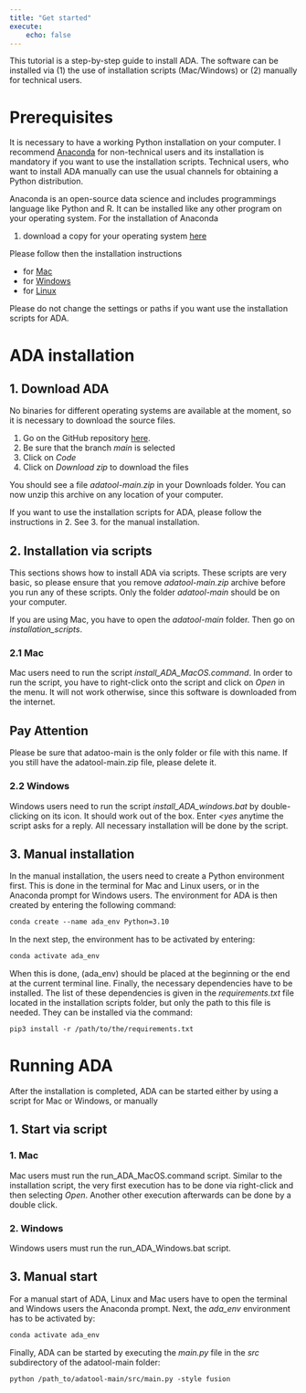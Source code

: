 ```yaml
---
title: "Get started"
execute:
    echo: false
---
```


This tutorial is a step-by-step guide to install ADA. The software can be installed via (1) the use of installation scripts (Mac/Windows) or (2) manually for technical users.

# Prerequisites

It is necessary to have a working Python installation on your computer. I recommend [Anaconda](https://www.anaconda.com/) for non-technical users and its installation is mandatory if you want to use the installation scripts. Technical users, who want to install ADA manually can use the usual channels for obtaining a Python distribution.

Anaconda is an open-source data science and includes programmings language like Python and R. It can be installed like any other program on your operating system. For the installation of Anaconda

1. download a copy for your operating system [here](https://www.anaconda.com/download)

Please follow then the installation instructions

- for [Mac](https://docs.anaconda.com/free/anaconda/install/mac-os/)
- for [Windows](https://docs.anaconda.com/free/anaconda/install/windows/)
- for [Linux](https://docs.anaconda.com/free/anaconda/install/linux/)

Please do not change the settings or paths if you want use the installation scripts for ADA.

# ADA installation

## 1. Download ADA

No binaries for different operating systems are available at the moment, so it is necessary to download the source files. 

1. Go on the GitHub repository [here](https://github.com/phbuech/adatool). 
2. Be sure that the branch <i>main</i> is selected
3. Click on <i>Code</i>
4. Click on <i>Download zip</i> to download the files

You should see a file <i>adatool-main.zip</i> in your Downloads folder. You can now unzip this archive on any location of your computer.

If you want to use the installation scripts for ADA, please follow the instructions in 2. See 3. for the manual installation.


## 2. Installation via scripts

This sections shows how to install ADA via scripts. These scripts are very basic, so please ensure that you remove <i>adatool-main.zip</i> archive before you run any of these scripts. Only the folder <i>adatool-main</i> should be on your computer.

If you are using Mac, you have to open the <i>adatool-main</i> folder. Then go on <i>installation_scripts</i>.

### 2.1 Mac

Mac users need to run the script <i>install_ADA_MacOS.command</i>. In order to run the script, you have to right-click onto the script and click on <i>Open</i> in the menu. It will not work otherwise, since this software is downloaded from the internet.

::: {.callout-note appearance="simple"}

## Pay Attention

Please be sure that adatoo-main is the only folder or file with this name. If you still have the adatool-main.zip file, please delete it.

:::

### 2.2 Windows

Windows users need to run the script <i>install_ADA_windows.bat</i> by double-clicking on its icon. It should work out of the box. Enter <i><yes</i> anytime the script asks for a reply. All necessary installation will be done by the script.


## 3. Manual installation

In the manual installation, the users need to create a Python environment first. This is done in the terminal for Mac and Linux users, or in the Anaconda prompt for Windows users. The environment for ADA is then created by entering the following command:

```default
conda create --name ada_env Python=3.10
```

In the next step, the environment has to be activated by entering:

```default
conda activate ada_env
```

When this is done, (ada_env) should be placed at the beginning or the end at the current terminal line. Finally, the necessary dependencies have to be installed.
The list of these dependencies is given in the <i>requirements.txt</i> file located in the installation scripts folder, but only the path to this file is needed.
They can be installed via the command:
```default
pip3 install -r /path/to/the/requirements.txt
```

# Running ADA
After the installation is completed, ADA can be started either by using a script for Mac or Windows, or manually

## 1. Start via script

### 1. Mac

Mac users must run the run_ADA_MacOS.command script. Similar to the installation script, the very first execution has to be done via right-click and then selecting <i>Open</i>. Another other execution afterwards can be done by a double click.

### 2. Windows

Windows users must run the run_ADA_Windows.bat script.

## 3. Manual start

For a manual start of ADA, Linux and Mac users have to open the terminal and Windows users the Anaconda prompt. Next, the <i>ada_env</i> environment has to be activated by:
```default
conda activate ada_env
```

Finally, ADA can be started by executing the <i>main.py</i> file in the <i>src</i> subdirectory of the adatool-main folder:
```default
python /path_to/adatool-main/src/main.py -style fusion
```
